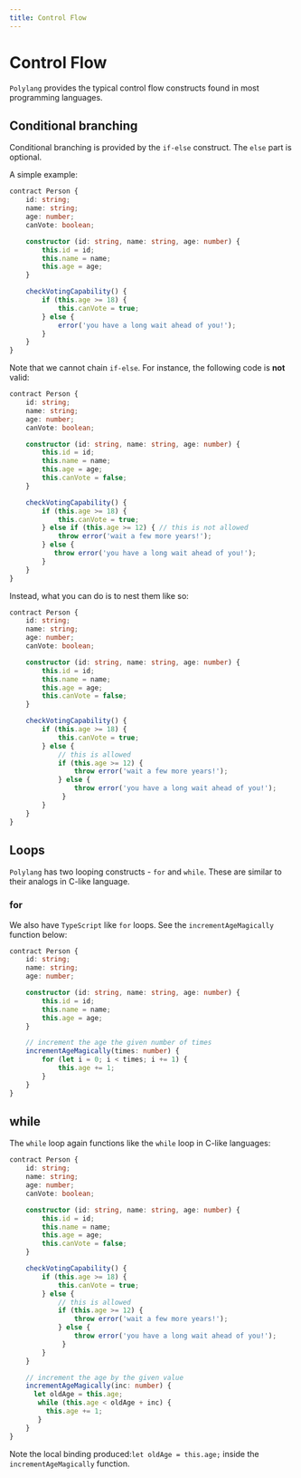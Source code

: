 ```yaml
---
title: Control Flow
---
```


# Control Flow

`Polylang` provides the typical control flow constructs found in most programming languages. 

## Conditional branching

Conditional branching is provided by the `if-else` construct. The `else` part is optional.

A simple example:

```typescript
contract Person {
    id: string;
    name: string;
    age: number;
    canVote: boolean;

    constructor (id: string, name: string, age: number) {
        this.id = id;
        this.name = name;
        this.age = age;
    }

    checkVotingCapability() {
        if (this.age >= 18) {
            this.canVote = true;
        } else {
            error('you have a long wait ahead of you!');
        }
    }
}
```

Note that we cannot chain `if-else`. For instance, the following code is **not** valid:

```typescript
contract Person {
    id: string;
    name: string;
    age: number;
    canVote: boolean;

    constructor (id: string, name: string, age: number) {
        this.id = id;
        this.name = name;
        this.age = age;
        this.canVote = false;
    }

    checkVotingCapability() {
        if (this.age >= 18) {
            this.canVote = true;
        } else if (this.age >= 12) { // this is not allowed
            throw error('wait a few more years!');
        } else {
           throw error('you have a long wait ahead of you!');
        }
    }
} 
```

Instead, what you can do is to nest them like so:


```typescript
contract Person {
    id: string;
    name: string;
    age: number;
    canVote: boolean;

    constructor (id: string, name: string, age: number) {
        this.id = id;
        this.name = name;
        this.age = age;
        this.canVote = false;
    }

    checkVotingCapability() {
        if (this.age >= 18) {
            this.canVote = true;
        } else {
            // this is allowed
            if (this.age >= 12) { 
                throw error('wait a few more years!');
            } else {
                throw error('you have a long wait ahead of you!');
             }
        }
    }
} 
```


## Loops

`Polylang` has two looping constructs - `for` and `while`. These are similar to their analogs in C-like language.

### for

We also have `TypeScript` like `for` loops. See the `incrementAgeMagically` function below:

```typescript
contract Person {
    id: string;
    name: string;
    age: number;

    constructor (id: string, name: string, age: number) {
        this.id = id;
        this.name = name;
        this.age = age;
    }

    // increment the age the given number of times
    incrementAgeMagically(times: number) {
        for (let i = 0; i < times; i += 1) {
            this.age += 1;
        }
    }
} 
```

## while

The `while` loop again functions like the `while` loop in C-like languages:

```typescript
contract Person {
    id: string;
    name: string;
    age: number;
    canVote: boolean;

    constructor (id: string, name: string, age: number) {
        this.id = id;
        this.name = name;
        this.age = age;
        this.canVote = false;
    }

    checkVotingCapability() {
        if (this.age >= 18) {
            this.canVote = true;
        } else {
            // this is allowed
            if (this.age >= 12) { 
                throw error('wait a few more years!');
            } else {
                throw error('you have a long wait ahead of you!');
             }
        }
    }

    // increment the age by the given value
    incrementAgeMagically(inc: number) {
      let oldAge = this.age;
       while (this.age < oldAge + inc) {
         this.age += 1;
       }  
    }
}
```
Note the local binding produced:`let oldAge = this.age;` inside the `incrementAgeMagically` function.